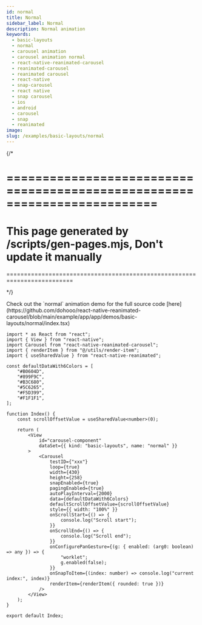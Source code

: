 ```yaml
---
id: normal
title: Normal
sidebar_label: Normal
description: Normal animation
keywords:
  - basic-layouts
  - normal
  - carousel animation
  - carousel animation normal
  - react-native-reanimated-carousel
  - reanimated-carousel
  - reanimated carousel
  - react-native
  - snap-carousel
  - react native
  - snap carousel
  - ios
  - android
  - carousel
  - snap
  - reanimated
image:
slug: /examples/basic-layouts/normal
---
```


{/* 

=========================================================================
=========================================================================
This page generated by /scripts/gen-pages.mjs, Don't update it manually 
=========================================================================
=========================================================================

*/}


<Callout type="info" emoji="💡">
  Check out the `normal` animation demo for the full source code [here](https://github.com/dohooo/react-native-reanimated-carousel/blob/main/example/app/app/demos/basic-layouts/normal/index.tsx)
</Callout>

<Demo kind="basic-layouts" name="normal" />

```tsx copy
import * as React from "react";
import { View } from "react-native";
import Carousel from "react-native-reanimated-carousel";
import { renderItem } from "@/utils/render-item";
import { useSharedValue } from "react-native-reanimated";

const defaultDataWith6Colors = [
	"#B0604D",
	"#899F9C",
	"#B3C680",
	"#5C6265",
	"#F5D399",
	"#F1F1F1",
];

function Index() {
	const scrollOffsetValue = useSharedValue<number>(0);

	return (
		<View
			id="carousel-component"
			dataSet={{ kind: "basic-layouts", name: "normal" }}
		>
			<Carousel
				testID={"xxx"}
				loop={true}
				width={430}
				height={258}
				snapEnabled={true}
				pagingEnabled={true}
				autoPlayInterval={2000}
				data={defaultDataWith6Colors}
				defaultScrollOffsetValue={scrollOffsetValue}
				style={{ width: "100%" }}
				onScrollStart={() => {
					console.log("Scroll start");
				}}
				onScrollEnd={() => {
					console.log("Scroll end");
				}}
				onConfigurePanGesture={(g: { enabled: (arg0: boolean) => any }) => {
					"worklet";
					g.enabled(false);
				}}
				onSnapToItem={(index: number) => console.log("current index:", index)}
				renderItem={renderItem({ rounded: true })}
			/>
		</View>
	);
}

export default Index;

```